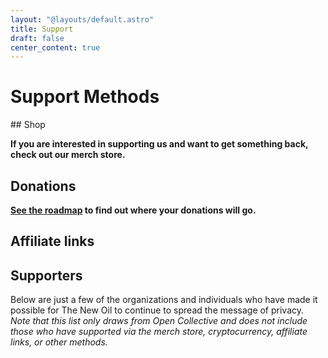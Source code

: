 ```yaml
---
layout: "@layouts/default.astro"
title: Support
draft: false
center_content: true
---
```




# Support Methods

<ShopHero img="/images/graphics/shop-tshirt.webp" link="https://shop.thenewoil.org/">
<span slot="title">
## Shop
</span>

**If you are interested in supporting us and want to get something back, check out our merch store.**

</ShopHero>

## Donations

**[See the roadmap](/roadmap) to find out where your donations will go.**

<LinkGrid items={donations} />

## Affiliate links

<LinkGrid items={affiliateLinks} />

## Supporters

Below are just a few of the organizations and individuals who have made it possible for The New Oil to continue to spread the message of privacy. _Note that this list only draws from Open Collective and does not include those who have supported via the merch store, cryptocurrency, affiliate links, or other methods._

<script src="https://opencollective.com/thenewoil/banner.js"></script>
